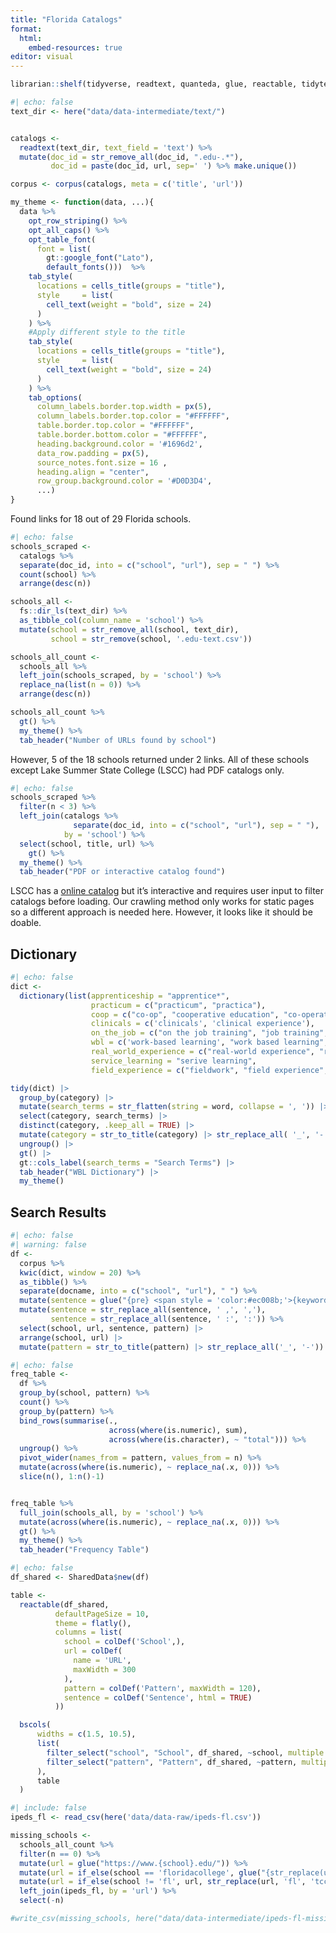 ```yaml
---
title: "Florida Catalogs"
format: 
  html:
    embed-resources: true
editor: visual
---
```


```r
librarian::shelf(tidyverse, readtext, quanteda, glue, reactable, tidytext, gt, crosstalk, here, reactablefmtr, tldextract)
```

```r
#| echo: false
text_dir <- here("data/data-intermediate/text/")


catalogs <- 
  readtext(text_dir, text_field = 'text') %>% 
  mutate(doc_id = str_remove_all(doc_id, ".edu-.*"),
         doc_id = paste(doc_id, url, sep=' ') %>% make.unique())

corpus <- corpus(catalogs, meta = c('title', 'url'))
```

```r

my_theme <- function(data, ...){
  data %>%
    opt_row_striping() %>%
    opt_all_caps() %>%
    opt_table_font(
      font = list(
        gt::google_font("Lato"),
        default_fonts()))  %>%
    tab_style(
      locations = cells_title(groups = "title"),
      style     = list(
        cell_text(weight = "bold", size = 24)
      )
    ) %>%
    #Apply different style to the title
    tab_style(
      locations = cells_title(groups = "title"),
      style     = list(
        cell_text(weight = "bold", size = 24)
      )
    ) %>%
    tab_options(
      column_labels.border.top.width = px(5),
      column_labels.border.top.color = "#FFFFFF",
      table.border.top.color = "#FFFFFF",
      table.border.bottom.color = "#FFFFFF",
      heading.background.color = '#1696d2',
      data_row.padding = px(5),
      source_notes.font.size = 16 ,
      heading.align = "center",
      row_group.background.color = '#D0D3D4',
      ...)
}
```

Found links for 18 out of 29 Florida schools.

```r
#| echo: false
schools_scraped <-
  catalogs %>% 
  separate(doc_id, into = c("school", "url"), sep = " ") %>% 
  count(school) %>% 
  arrange(desc(n)) 

schools_all <-
  fs::dir_ls(text_dir) %>%
  as_tibble_col(column_name = 'school') %>%
  mutate(school = str_remove_all(school, text_dir),
         school = str_remove(school, '.edu-text.csv'))

schools_all_count <-
  schools_all %>% 
  left_join(schools_scraped, by = 'school') %>% 
  replace_na(list(n = 0)) %>% 
  arrange(desc(n)) 

schools_all_count %>% 
  gt() %>% 
  my_theme() %>% 
  tab_header("Number of URLs found by school")
```

However, 5 of the 18 schools returned under 2 links. All of these
schools except Lake Summer State College (LSCC) had PDF catalogs only.

```r
#| echo: false
schools_scraped %>%
  filter(n < 3) %>%
  left_join(catalogs %>%
              separate(doc_id, into = c("school", "url"), sep = " "), 
            by = 'school') %>% 
  select(school, title, url) %>% 
    gt() %>% 
  my_theme() %>% 
  tab_header("PDF or interactive catalog found")
```

LSCC has a [online
catalog](https://lssc.smartcatalogiq.com/en/current/catalog-and-student-handbook/courses/)
but it's interactive and requires user input to filter catalogs before
loading. Our crawling method only works for static pages so a different
approach is needed here. However, it looks like it should be doable.

## Dictionary

```r
#| echo: false
dict <-
  dictionary(list(apprenticeship = "apprentice*",
                  practicum = c("practicum", "practica"),
                  coop = c("co-op", "cooperative education", "co-operative education"),
                  clinicals = c('clinicals', 'clinical experience'),
                  on_the_job = c("on the job training", "job training", "on-the-job training"),
                  wbl = c('work-based learning', "work based learning", "wbl"),
                  real_world_experience = c("real-world experience", "real world experience"),
                  service_learning = "serive learning",
                  field_experience = c("fieldwork", "field experience", "field-experience")))

tidy(dict) |> 
  group_by(category) |>
  mutate(search_terms = str_flatten(string = word, collapse = ', ')) |>
  select(category, search_terms) |>
  distinct(category, .keep_all = TRUE) |> 
  mutate(category = str_to_title(category) |> str_replace_all( '_', '-')) |> 
  ungroup() |> 
  gt() |> 
  gt::cols_label(search_terms = "Search Terms") |> 
  tab_header("WBL Dictionary") |> 
  my_theme()
```

## Search Results

```r
#| echo: false
#| warning: false
df <-
  corpus %>% 
  kwic(dict, window = 20) %>% 
  as_tibble() %>% 
  separate(docname, into = c("school", "url"), " ") %>% 
  mutate(sentence = glue("{pre} <span style = 'color:#ec008b;'>{keyword}</span> {post}") |> str_trim() |> str_to_sentence()) %>% 
  mutate(sentence = str_replace_all(sentence, ' ,', ','),
         sentence = str_replace_all(sentence, ' :', ':')) %>%
  select(school, url, sentence, pattern) |>
  arrange(school, url) |>
  mutate(pattern = str_to_title(pattern) |> str_replace_all('_', '-'))


```

```r
#| echo: false
freq_table <-
  df %>%
  group_by(school, pattern) %>%
  count() %>%
  group_by(pattern) %>%
  bind_rows(summarise(.,
                      across(where(is.numeric), sum),
                      across(where(is.character), ~ "total"))) %>% 
  ungroup() %>%
  pivot_wider(names_from = pattern, values_from = n) %>%
  mutate(across(where(is.numeric), ~ replace_na(.x, 0))) %>% 
  slice(n(), 1:n()-1)


freq_table %>%
  full_join(schools_all, by = 'school') %>%
  mutate(across(where(is.numeric), ~ replace_na(.x, 0))) %>%
  gt() %>%
  my_theme() %>%
  tab_header("Frequency Table")

```

```r
#| echo: false
df_shared <- SharedData$new(df)

table <-
  reactable(df_shared,
          defaultPageSize = 10,
          theme = flatly(),
          columns = list(
            school = colDef('School',),
            url = colDef(
              name = 'URL',
              maxWidth = 300
            ),
            pattern = colDef('Pattern', maxWidth = 120),
            sentence = colDef('Sentence', html = TRUE)
          )) 

  bscols(
      widths = c(1.5, 10.5),
      list(
        filter_select("school", "School", df_shared, ~school, multiple = TRUE),
        filter_select("pattern", "Pattern", df_shared, ~pattern, multiple = TRUE)
      ),
      table
  )
```

```r
#| include: false
ipeds_fl <- read_csv(here('data/data-raw/ipeds-fl.csv'))

missing_schools <-
  schools_all_count %>% 
  filter(n == 0) %>% 
  mutate(url = glue("https://www.{school}.edu/")) %>% 
  mutate(url = if_else(school == 'floridacollege', glue("{str_replace(url, 'www.', '')}"),  url)) %>% 
  mutate(url = if_else(school != 'fl', url, str_replace(url, 'fl', 'tcc.fl'))) %>% 
  left_join(ipeds_fl, by = 'url') %>% 
  select(-n)

#write_csv(missing_schools, here("data/data-intermediate/ipeds-fl-missing.csv"))
```
